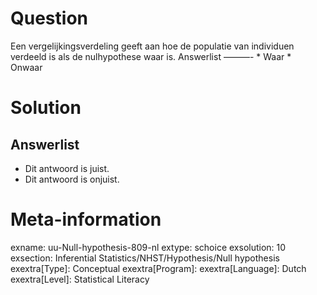 Question
========
  
Een vergelijkingsverdeling geeft aan hoe de populatie van individuen verdeeld is als de nulhypothese waar is. 
Answerlist
----------
* Waar
* Onwaar

Solution
========


Answerlist
----------
* Dit antwoord is juist.
* Dit antwoord is onjuist.

Meta-information
================
exname: uu-Null-hypothesis-809-nl
extype: schoice
exsolution: 10
exsection: Inferential Statistics/NHST/Hypothesis/Null hypothesis
exextra[Type]: Conceptual
exextra[Program]: 
exextra[Language]: Dutch
exextra[Level]: Statistical Literacy